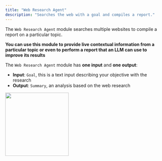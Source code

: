 ```yaml
---
title: "Web Research Agent"
description: "Searches the web with a goal and compiles a report."
---
```


The `Web Research Agent` module searches multiple websites to compile a report on a particular topic.

**You can use this module to provide live contextual information from a particular topic or even to perform a report that an LLM can use to improve its results**

The `Web Research Agent` module has **one input** and **one output**:

- **Input**: `Goal`, this is a text input describing your objective with the research
- **Output**: `Summary`, an analysis based on the web research

<img height="200" src="/images/WRA.png" />

